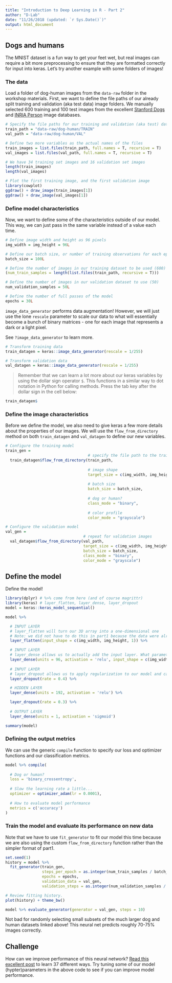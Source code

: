 ```yaml
---
title: "Introduction to Deep Learning in R - Part 2"
author: "D-Lab"
date: "11/26/2018 (updated: `r Sys.Date()`)"
output: html_document
---
```


## Dogs and humans

The MNIST dataset is a fun way to get your feet wet, but real images can require a bit more preprocessing to ensure that they are formatted correctly for input into keras. Let's try another example with some folders of images!

### The data

Load a folder of dog-human images from the `data-raw` folder in the workshop materials. First, we want to define the file paths of our already split training and validation (aka test data) image folders. We manually selected 600 training and 100 test images from the excellent [Stanford Dogs](http://vision.stanford.edu/aditya86/ImageNetDogs/) and [INRIA Person](http://pascal.inrialpes.fr/data/human/) image databases. 

```r
# Specify the file paths for our training and validation (aka test) data
train_path = "data-raw/dog-human/TRAIN"
val_path = "data-raw/dog-human/VAL"

# Define two more variables as the actual names of the files
train_images = list.files(train_path, full.names = T, recursive = T)
val_images = list.files(val_path, full.names = T, recursive = T)

# We have 34 training set images and 16 validation set images
length(train_images)
length(val_images)

# Plot the first training image, and the first validation image
library(cowplot)
ggdraw() + draw_image(train_images[1])
ggdraw() + draw_image(val_images[1])
```

### Define model characteristics
Now, we want to define some of the characteristics outside of our model. This way, we can just pass in the same variable instead of a value each time.
```r
# Define image width and height as 96 pixels
img_width = img_height = 96L

# Define our batch size, or number of training observations for each epoch, as 100
batch_size = 100L

# Define the number of images in our training dataset to be used (600)
(num_train_samples = length(list.files(train_path, recursive = T)))

# Define the number of images in our validation dataset to use (50)
num_validation_samples = 50L

# Define the number of full passes of the model
epochs = 30L
```

`image_data_generator` performs data augmentation! However, we will just use the lone `rescale` parameter to scale our data to what will essentially become a bunch of binary matrices - one for each image that represents a dark or a light pixel.

See `?image_data_generator` to learn more.
```r
# Transform training data 
train_datagen = keras::image_data_generator(rescale = 1/255)

# Transform validation data 
val_datagen = keras::image_data_generator(rescale = 1/255)
```

> Remember that we can learn a lot more about our keras variables by using the dollar sign operator `$`. This functions in a similar way to dot notation in Python for calling methods. Press the tab key after the dollar sign in the cell below:

```r
train_datagen$
```

### Define the image characteristics
Before we define the model, we also need to give keras a few more details about the properties of our images. We will use the `flow_from_directory` method on both `train_datagen` and `val_datagen` to define our new variables. 

```r
# Configure the training model
train_gen =
                                    # specify the file path to the training images
  train_datagen$flow_from_directory(train_path,
                                    
                                    # image shape
                                    target_size = c(img_width, img_height),
                                    
                                    # batch size 
                                    batch_size = batch_size,
                                    
                                    # dog or human? 
                                    class_mode = "binary",
                                    
                                    # color profile
                                    color_mode = "grayscale")

# Configure the validation model
val_gen =
                                  # repeat for validation images
  val_datagen$flow_from_directory(val_path,
                                  target_size = c(img_width, img_height),
                                  batch_size = batch_size,
                                  class_mode = "binary",
                                  color_mode = "grayscale")
```

## Define the model
Define the model! 

```r
library(dplyr) # %>% come from here (and of course magrittr)
library(keras) # layer_flatten, layer_dense, layer_dropout
model = keras::keras_model_sequential()

model %>%

  # INPUT LAYER
  # layer_flatten will turn our 3D array into a one-dimensional one
  # Note: we did not have to do this in part1 because the data were already flattened
  layer_flatten(input_shape = c(img_width, img_height, 1)) %>%

  # INPUT LAYER
  # layer_dense allows us to actually add the input layer. What parameters are we specifying?
  layer_dense(units = 96, activation = 'relu', input_shape = c(img_width, img_height)) %>%
  
  # INPUT LAYER
  # layer_dropout allows us to apply regularization to our model and can apply to all layers
  layer_dropout(rate = 0.4) %>%

  # HIDDEN LAYER
  layer_dense(units = 192, activation = 'relu') %>%

  layer_dropout(rate = 0.3) %>%
  
  # OUTPUT LAYER
  layer_dense(units = 1, activation = 'sigmoid')

summary(model)
```

### Defining the output metrics

We can use the generic `compile` function to specify our loss and optimizer functions and our classification metrics.

```r
model %>% compile(
  
  # Dog or human?
  loss = 'binary_crossentropy',
  
  # Slow the learning rate a little...
  optimizer = optimizer_adam(lr = 0.0001), 
  
  # How to evaluate model performance
  metrics = c('accuracy')
)
```

### Train the model and evaluate its performance on new data

Note that we have to use `fit_generator` to fit our model this time because we are also using the custom `flow_from_directory` function rather than the simpler format of part1.

```r
set.seed(1)
history = model %>%
  fit_generator(train_gen,
                steps_per_epoch = as.integer(num_train_samples / batch_size),
                epochs = epochs,
                validation_data = val_gen,
                validation_steps = as.integer(num_validation_samples / batch_size))

# Review fitting history.
plot(history) + theme_bw()
```

```r
model %>% evaluate_generator(generator = val_gen, steps = 10)
```

Not bad for randomly selecting small subsets of the much larger dog and human datasets linked above! This neural net predicts roughly 70-75% images correctly. 

## Challenge
How can we improve performance of this neural network? [Read this excellent post](https://blog.slavv.com/37-reasons-why-your-neural-network-is-not-working-4020854bd607) to learn 37 different ways. Try tuning some of our model (hypter)parameters in the above code to see if you can improve model performance. 